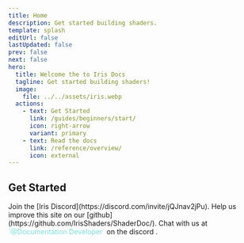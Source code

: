 ```yaml
---
title: Home
description: Get started building shaders.
template: splash
editUrl: false
lastUpdated: false
prev: false
next: false
hero:
  title: Welcome the to Iris Docs
  tagline: Get started building shaders!
  image:
    file: ../../assets/iris.webp
  actions:
    - text: Get Started
      link: /guides/beginners/start/
      icon: right-arrow
      variant: primary
    - text: Read the docs
      link: /reference/overview/
      icon: external
---
```



<div class="bg-img"></div>

## Get Started

<CardGrid stagger>
	<Card title="Chat On Discord" icon="discord">
		Join the [Iris Discord](https://discord.com/invite/jQJnav2jPu).
	</Card>
	<Card title="Add new content" icon="add-document">
		Help us improve this site on our [github](https://github.com/IrisShaders/ShaderDoc/). 
	</Card>
	<Card title="Chat with us" icon="email">
		Chat with us at <span style="color:#7ce0e0">`@Documentation Developer`</span> on the discord .
	</Card>
</CardGrid>
